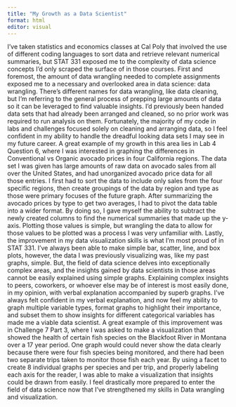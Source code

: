 ```yaml
---
title: "My Growth as a Data Scientist"
format: html
editor: visual
---
```


I've taken statistics and economics classes at Cal Poly that involved the use of different coding languages to sort data and retrieve relevant numerical summaries, but STAT 331 exposed me to the complexity of data science concepts I'd only scraped the surface of in those courses. First and foremost, the amount of data wrangling needed to complete assignments exposed me to a necessary and overlooked area in data science: data wrangling. There's different names for data wrangling, like data cleaning, but I'm referring to the general process of prepping large amounts of data so it can be leveraged to find valuable insights. I'd previously been handed data sets that had already been arranged and cleaned, so no prior work was required to run analysis on them. Fortunately, the majority of my code in labs and challenges focused solely on cleaning and arranging data, so I feel confident in my ability to handle the dreadful looking data sets I may see in my future career. A great example of my growth in this area lies in Lab 4 Question 6, where I was interested in graphing the differences in Conventional vs Organic avocado prices in four California regions. The data set I was given has large amounts of raw data on avocado sales from all over the United States, and had unorganized avocado price data for all those entries. I first had to sort the data to include only sales from the four specific regions, then create groupings of the data by region and type as those were primary focuses of the future graph. After summarizing the avocado prices by type to get two averages, I had to pivot the data table into a wider format. By doing so, I gave myself the ability to subtract the newly created columns to find the numerical summaries that made up the y-axis. Plotting those values is simple, but wrangling the data to allow for those values to be plotted was a process I was very unfamiliar with. Lastly, the improvement in my data visualization skills is what I'm most proud of in STAT 331. I've always been able to make simple bar, scatter, line, and box plots, however, the data I was previously visualizing was, like my past graphs, simple. But, the field of data science delves into exceptionally complex areas, and the insights gained by data scientists in those areas cannot be easily explained using simple graphs. Explaining complex insights to peers, coworkers, or whoever else may be of interest is most easily done, in my opinion, with verbal explanation accompanied by superb graphs. I've always felt confident in my verbal explanation, and now feel my ability to graph multiple variable types, format graphs to highlight their importance, and subset them to show insights for different categorical variables has made me a viable data scientist. A great example of this improvement was in Challenge 7 Part 3, where I was asked to make a visualization that showed the health of certain fish species on the Blackfoot River in Montana over a 17 year period. One graph would could never show the data clearly because there were four fish species being monitored, and there had been two separate trips taken to monitor those fish each year. By using a facet to create 8 individual graphs per species and per trip, and properly labeling each axis for the reader, I was able to make a visualization that insights could be drawn from easily. I feel drastically more prepared to enter the field of data science now that I've strengthened my skills in Data wrangling and visualization.
